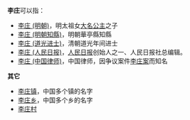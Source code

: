 '''李庄'''可以指：
*[[李庄_(明朝)|李庄 (明朝)]]，明太祖女[[大名公主|大名公主]]之子
*[[李庄_(明朝知縣)|李庄 (明朝知縣)]]，明朝華亭縣知縣
*[[李庄_(道光进士)|李庄 (道光进士)]]，清朝道光年间进士
*[[李庄_(人民日报)|李庄 (人民日报)]]，[[人民日报|人民日报]]创始人之一、人民日报社总编辑。
*[[李庄_(中国律师)|李庄 (中国律师)]]，中国律师，因争议案件[[李庄案|李庄案]]而知名

'''其它'''
*[[李庄镇|李庄镇]]，中国多个镇的名字
*[[李庄乡|李庄乡]]，中国多个乡的名字
*[[李庄村|李庄村]]
{{disambig|Z庄|Cat=二字李姓人名消歧义}}